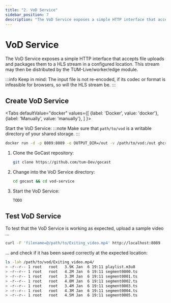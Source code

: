 ```yaml
---
title: "2. VoD Service"
sidebar_position: 7
description: "The VoD Service exposes a simple HTTP interface that accepts file uploads and packages them to a HLS stream in a configured location."
---
```



# VoD Service

The VoD Service exposes a simple HTTP interface that accepts file uploads and packages them to a HLS stream in a configured location. This stream may then be distributed by the TUM-Live/worker/edge module.

:::info
Keep in mind: The input file is not re-encoded, if its codec or format is infeasible for browsers, so will the HLS stream be.
:::

## Create VoD Service

<Tabs
  defaultValue="docker"
  values={[
    {label: 'Docker', value: 'docker'},
    {label: 'Manually', value: 'manually'},
  ]
}>

<TabItem value="docker">

Start the VoD Service:
:::note
Make sure that `path/to/vod` is a writable directory of your shared storage.
:::

```sh
docker run -d -p 8089:8089 -e OUTPUT_DIR=/out -v /path/to/vod:/out ghcr.io/tum-dev/gocast/vod-service:latest
```

</TabItem>

<TabItem value="manually">

1. Clone the GoCast repository:
   ```sh
   git clone https://github.com/tum-Dev/gocast
   ```
2. Change into the VoD Service directory:

   ```sh
   cd gocast && cd vod-service
   ```

3. Start the VoD Service:
   ```sh
   TODO
   ```

</TabItem>

</Tabs>

## Test VoD Service

To test that the VoD Service is working as expected, upload a sample video ...

```sh
curl -F 'filename=@/path/to/Exiting_video.mp4' http://localhost:8089
```

... and check if it has been saved correctly at the expected location:

```sh
ls -lah /path/to/vod/Exiting_video.mp4/
> -r--r-- 1 root   root   3.9K Jan  6 19:11 playlist.m3u8
> -r--r-- 1 root   root   4.2M Jan  6 19:11 segment0000.ts
> -r--r-- 1 root   root   3.3M Jan  6 19:11 segment0001.ts
> -r--r-- 1 root   root   4.8M Jan  6 19:11 segment0002.ts
> -r--r-- 1 root   root   3.4M Jan  6 19:11 segment0003.ts
> -r--r-- 1 root   root   4.3M Jan  6 19:11 segment0004.ts
> -r--r-- 1 root   root   4.5M Jan  6 19:11 segment0005.ts
```
